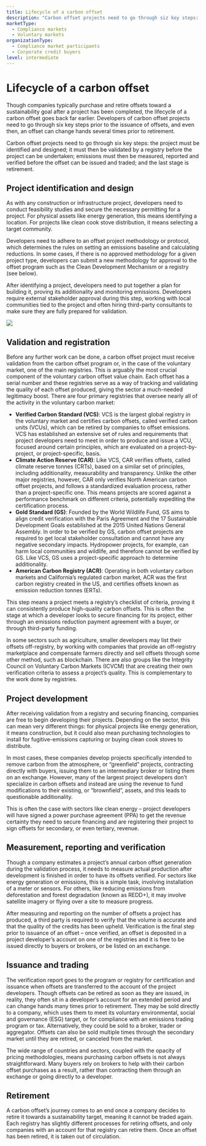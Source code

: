 ```yaml
---
title: Lifecycle of a carbon offset
description: "Carbon offset projects need to go through siz key steps: the project is identified and designed; it is then validated by a registry before the project is undertaken; emissions are measured, reported and verified before the offset can be issued and traded; and the last stage is retirement."
marketType:
  - Compliance markets
  - Voluntary markets
organizationType:
  - Compliance market participants
  - Corporate credit buyers
level: intermediate
---
```


# Lifecycle of a carbon offset

Though companies typically purchase and retire offsets toward a sustainability goal after a project has been completed, the lifecycle of a carbon offset goes back far earlier. Developers of carbon offset projects need to go through six key steps prior to the issuance of offsets, and even then, an offset can change hands several times prior to retirement.

<KeyMessage>
  Carbon offset projects need to go through six key steps: the project must be
  identified and designed; it must then be validated by a registry before the
  project can be undertaken; emissions must then be measured, reported and
  verified before the offset can be issued and traded; and the last stage is
  retirement.
</KeyMessage>

## Project identification and design

As with any construction or infrastructure project, developers need to conduct feasibility studies and secure the necessary permitting for a project. For physical assets like energy generation, this means identifying a location. For projects like clean cook stove distribution, it means selecting a target community.

Developers need to adhere to an offset project methodology or protocol, which determines the rules on setting an emissions baseline and calculating reductions. In some cases, if there is no approved methodology for a given project type, developers can submit a new methodology for approval to the offset program such as the Clean Development Mechanism or a registry (see below).

After identifying a project, developers need to put together a plan for building it, proving its additionality and monitoring emissions. Developers require external stakeholder approval during this step, working with local communities tied to the project and often hiring third-party consultants to make sure they are fully prepared for validation.

<Image src="offset-lifecycle-1.png" ratio={0} />

## Validation and registration

Before any further work can be done, a carbon offset project must receive validation from the carbon offset program or, in the case of the voluntary market, one of the main registries. This is arguably the most crucial component of the voluntary carbon offset value chain. Each offset has a serial number and these registries serve as a way of tracking and validating the quality of each offset produced, giving the sector a much-needed legitimacy boost. There are four primary registries that oversee nearly all of the activity in the voluntary carbon market:

- **Verified Carbon Standard (VCS)**: VCS is the largest global registry in the voluntary market and certifies carbon offsets, called verified carbon units (VCUs), which can be retired by companies to offset emissions. VCS has established an extensive set of rules and requirements that project developers need to meet in order to produce and issue a VCU, focused around certain principles, which are evaluated on a project-by-project, or project-specific, basis.
- **Climate Action Reserve (CAR)**: Like VCS, CAR verifies offsets, called climate reserve tonnes (CRTs), based on a similar set of principles, including additionality, measurability and transparency. Unlike the other major registries, however, CAR only verifies North American carbon offset projects, and follows a standardized evaluation process, rather than a project-specific one. This means projects are scored against a performance benchmark on different criteria, potentially expediting the certification process.
- **Gold Standard (GS)**: Founded by the World Wildlife Fund, GS aims to align credit verification with the Paris Agreement and the 17 Sustainable Development Goals established at the 2015 United Nations General Assembly. In order to be verified by GS, carbon offset projects are required to get local stakeholder consultation and cannot have any negative secondary impacts. Hydropower projects, for example, can harm local communities and wildlife, and therefore cannot be verified by GS. Like VCS, GS uses a project-specific approach to determine additionality.
- **American Carbon Registry (ACR)**: Operating in both voluntary carbon markets and California’s regulated carbon market, ACR was the first carbon registry created in the US, and certifies offsets known as emission reduction tonnes (ERTs).

This step means a project meets a registry’s checklist of criteria, proving it can consistently produce high-quality carbon offsets. This is often the stage at which a developer looks to secure financing for its project, either through an emissions reduction payment agreement with a buyer, or through third-party funding.

In some sectors such as agriculture, smaller developers may list their offsets off-registry, by working with companies that provide an off-registry marketplace and compensate farmers directly and sell offsets through some other method, such as blockchain. There are also groups like the Integrity Council on Voluntary Carbon Markets (ICVCM) that are creating their own verification criteria to assess a project’s quality. This is complementary to the work done by registries.

## Project development

After receiving validation from a registry and securing financing, companies are free to begin developing their projects. Depending on the sector, this can mean very different things: for physical projects like energy generation, it means construction, but it could also mean purchasing technologies to install for fugitive-emissions capturing or buying clean cook stoves to distribute.

In most cases, these companies develop projects specifically intended to remove carbon from the atmosphere, or “greenfield” projects, contracting directly with buyers, issuing them to an intermediary broker or listing them on an exchange. However, many of the largest project developers don’t specialize in carbon offsets and instead are using the revenue to fund modifications to their existing, or “brownfield”, assets, and this leads to questionable additionality.

This is often the case with sectors like clean energy – project developers will have signed a power purchase agreement (PPA) to get the revenue certainty they need to secure financing and are registering their project to sign offsets for secondary, or even tertiary, revenue.

## Measurement, reporting and verification

Though a company estimates a project’s annual carbon offset generation during the validation process, it needs to measure actual production after development is finished in order to have its offsets verified. For sectors like energy generation or emissions, this is a simple task, involving installation of a meter or sensors. For others, like reducing emissions from deforestation and forest degradation (known as REDD+), it may involve satellite imagery or flying over a site to measure progress.

After measuring and reporting on the number of offsets a project has produced, a third party is required to verify that the volume is accurate and that the quality of the credits has been upheld. Verification is the final step prior to issuance of an offset – once verified, an offset is deposited in a project developer’s account on one of the registries and it is free to be issued directly to buyers or brokers, or be listed on an exchange.

## Issuance and trading

The verification report goes to the program or registry for certification and issuance when offsets are transferred to the account of the project developers. Though offsets can be retired as soon as they are issued, in reality, they often sit in a developer’s account for an extended period and can change hands many times prior to retirement. They may be sold directly to a company, which uses them to meet its voluntary environmental, social and governance (ESG) target, or for compliance with an emissions trading program or tax. Alternatively, they could be sold to a broker, trader or aggregator. Offsets can also be sold multiple times through the secondary market until they are retired, or canceled from the market.

The wide range of countries and sectors, coupled with the opacity of pricing methodologies, means purchasing carbon offsets is not always straightforward. Many buyers rely on brokers to help with their carbon offset purchases as a result, rather than contracting them through an exchange or going directly to a developer.

## Retirement

A carbon offset’s journey comes to an end once a company decides to retire it towards a sustainability target, meaning it cannot be traded again. Each registry has slightly different processes for retiring offsets, and only companies with an account for that registry can retire them. Once an offset has been retired, it is taken out of circulation.
